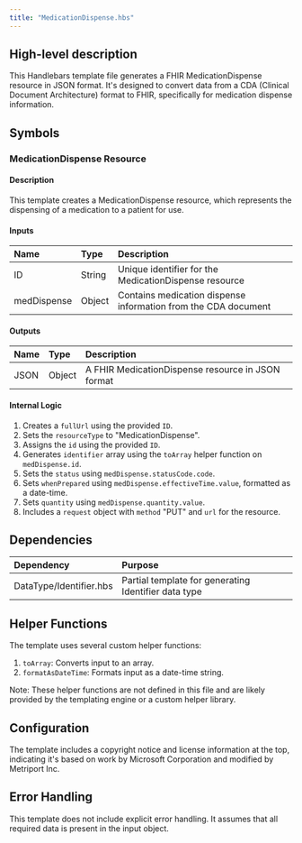 ```yaml
---
title: "MedicationDispense.hbs"
---
```


## High-level description
This Handlebars template file generates a FHIR MedicationDispense resource in JSON format. It's designed to convert data from a CDA (Clinical Document Architecture) format to FHIR, specifically for medication dispense information.

## Symbols

### MedicationDispense Resource
#### Description
This template creates a MedicationDispense resource, which represents the dispensing of a medication to a patient for use.

#### Inputs
| Name | Type | Description |
|:-----|:-----|:------------|
| ID | String | Unique identifier for the MedicationDispense resource |
| medDispense | Object | Contains medication dispense information from the CDA document |

#### Outputs
| Name | Type | Description |
|:-----|:-----|:------------|
| JSON | Object | A FHIR MedicationDispense resource in JSON format |

#### Internal Logic
1. Creates a `fullUrl` using the provided `ID`.
2. Sets the `resourceType` to "MedicationDispense".
3. Assigns the `id` using the provided `ID`.
4. Generates `identifier` array using the `toArray` helper function on `medDispense.id`.
5. Sets the `status` using `medDispense.statusCode.code`.
6. Sets `whenPrepared` using `medDispense.effectiveTime.value`, formatted as a date-time.
7. Sets `quantity` using `medDispense.quantity.value`.
8. Includes a `request` object with `method` "PUT" and `url` for the resource.

## Dependencies
| Dependency | Purpose |
|:-----------|:--------|
| DataType/Identifier.hbs | Partial template for generating Identifier data type |

## Helper Functions
The template uses several custom helper functions:
1. `toArray`: Converts input to an array.
2. `formatAsDateTime`: Formats input as a date-time string.

Note: These helper functions are not defined in this file and are likely provided by the templating engine or a custom helper library.

## Configuration
The template includes a copyright notice and license information at the top, indicating it's based on work by Microsoft Corporation and modified by Metriport Inc.

## Error Handling
This template does not include explicit error handling. It assumes that all required data is present in the input object.